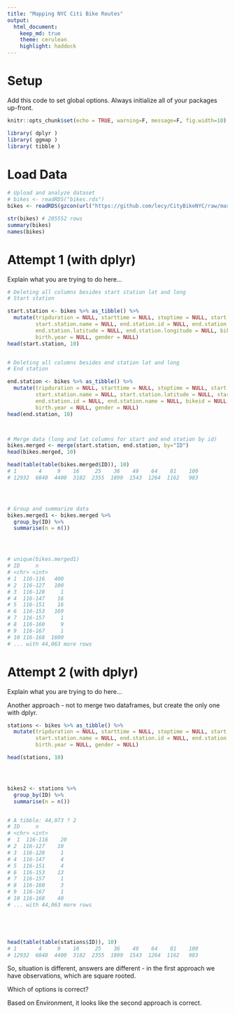 ---
title: "Mapping NYC Citi Bike Routes"
output:
  html_document:
    keep_md: true
    theme: cerulean
    highlight: haddock
---



# Setup

Add this code to set global options. Always initialize all of your packages up-front.

```{r setup, include=FALSE}

knitr::opts_chunk$set(echo = TRUE, warning=F, message=F, fig.width=10)

library( dplyr )
library( ggmap )
library( tibble )


```



# Load Data

```{r}

# Upload and analyze dataset
# bikes <- readRDS("bikes.rds")
bikes <- readRDS(gzcon(url("https://github.com/lecy/CityBikeNYC/raw/master/DATA/bikes.rds")))

str(bikes) # 285552 rows
summary(bikes)
names(bikes)

```



# Attempt 1 (with dplyr)


Explain what you are trying to do here...


```{r}


# Deleting all columns besides start station lat and long
# Start station

start.station <- bikes %>% as_tibble() %>% 
  mutate(tripduration = NULL, starttime = NULL, stoptime = NULL, start.station.id = NULL,
         start.station.name = NULL, end.station.id = NULL, end.station.name = NULL, 
         end.station.latitude = NULL, end.station.longitude = NULL, bikeid = NULL, usertype = NULL, 
         birth.year = NULL, gender = NULL)
head(start.station, 10)


# Deleting all columns besides end station lat and long
# End station

end.station <- bikes %>% as_tibble() %>% 
  mutate(tripduration = NULL, starttime = NULL, stoptime = NULL, start.station.id = NULL,
         start.station.name = NULL, start.station.latitude = NULL, start.station.longitude = NULL, 
         end.station.id = NULL, end.station.name = NULL, bikeid = NULL, usertype = NULL, 
         birth.year = NULL, gender = NULL)
head(end.station, 10)



# Merge data (long and lat columns for start and end station by id)
bikes.merged <- merge(start.station, end.station, by="ID")
head(bikes.merged, 10)

head(table(table(bikes.merged$ID)), 10)
# 1       4     9    16     25    36    49    64    81    100 
# 12932  6848  4400  3182  2355  1899  1543  1264  1162   983




# Group and summarize data 
bikes.merged1 <- bikes.merged %>%
  group_by(ID) %>%
  summarise(n = n())




# unique(bikes.merged1)
# ID     n
# <chr> <int>
# 1  116-116   400
# 2  116-127   100
# 3  116-128     1
# 4  116-147    16
# 5  116-151    16
# 6  116-153   169
# 7  116-157     1
# 8  116-160     9
# 9  116-167     1
# 10 116-168  1600
# ... with 44,063 more rows


```







# Attempt 2 (with dplyr)

Explain what you are trying to do here...

Another approach - not to merge two dataframes, but create the only one with dplyr.





```{r}


stations <- bikes %>% as_tibble() %>% 
  mutate(tripduration = NULL, starttime = NULL, stoptime = NULL, start.station.id = NULL,
         start.station.name = NULL, end.station.id = NULL, end.station.name = NULL, bikeid = NULL, usertype = NULL, 
         birth.year = NULL, gender = NULL)

head(stations, 10)




bikes2 <- stations %>%
  group_by(ID) %>%
  summarise(n = n())


# A tibble: 44,073 ? 2
# ID     n
# <chr> <int>
#  1  116-116    20
# 2  116-127    10
# 3  116-128     1
# 4  116-147     4
# 5  116-151     4
# 6  116-153    13
# 7  116-157     1
# 8  116-160     3
# 9  116-167     1
# 10 116-168    40
# ... with 44,063 more rows





head(table(table(stations$ID)), 10)
# 1       4     9    16     25    36    49    64    81    100 
# 12932  6848  4400  3182  2355  1899  1543  1264  1162   983 

```


So, situation is different, answers are different - in the first approach we have observations, 
which are square rooted. 

Which of options is correct? 

Based on Environment, it looks like the second approach is correct. 